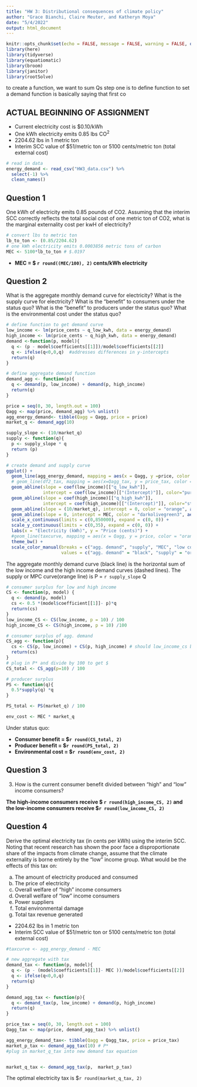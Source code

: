 ```yaml
---
title: "HW 3: Distributional consequences of climate policy"
author: "Grace Bianchi, Claire Meuter, and Katheryn Moya"
date: "5/4/2022"
output: html_document
---
```


```r
knitr::opts_chunk$set(echo = FALSE, message = FALSE, warning = FALSE, options(scipen=999))
library(here)
library(tidyverse)
library(equatiomatic)
library(broom)
library(janitor)
library(rootSolve)
```

to create a function, we want to sum Qs
step one is to define function to set a demand
function is basically saying that first co


## ACTUAL BEGINNING OF ASSIGNMENT
- Current electricity cost is $0.10/kWh
- One kWh electricity emits 0.85 lbs CO^2^
- 2204.62 lbs in 1 metric ton 
- Interim SCC value of $51/metric ton or 5100 cents/metric ton (total external cost)

```r
# read in data
energy_demand <- read_csv("HW3_data.csv") %>% 
  select(-1) %>% 
  clean_names()
```

## Question 1
One kWh of electricity emits 0.85 pounds of CO2. Assuming that the interim SCC correctly reflects the total social cost of one metric ton of CO2, what is the marginal externality cost per kwH of electricity?

```r
# convert lbs to metric ton
lb_to_ton <- (0.85/2204.62) 
# one kWh electricity emits 0.0003856 metric tons of carbon
MEC <- 5100*lb_to_ton # $.0197
``` 

- **MEC = $ `r round((MEC/100), 2)` cents/kWh electricity**

## Question 2

What is the aggregate monthly demand curve for electricity? What is the supply curve for electricity? What is the “benefit” to consumers under the status quo? What is the “benefit” to producers under the status quo? What is the environmental cost under the status quo?

```r
# define function to get demand curve
low_income <- lm(price_cents ~ q_low_kwh, data = energy_demand)
high_income <- lm(price_cents ~ q_high_kwh, data = energy_demand)
demand <-function(p, model){
  q <- (p - model$coefficients[[1]])/model$coefficients[[2]]
  q <- ifelse(q<0,0,q)  #addresses differences in y-intercepts
  return(q)
}

# define aggregate demand function
demand_agg <- function(p){
  q <- demand(p, low_income) + demand(p, high_income)
  return(q)
}

price = seq(0, 30, length.out = 100)
Qagg <- map(price, demand_agg) %>% unlist()
agg_energy_demand<- tibble(Qagg = Qagg, price = price)
market_q <- demand_agg(10)

supply_slope <- (10/market_q)
supply <- function(q){
  p <- supply_slope * q
  return (p)
}

```

```r
# create demand and supply curve
ggplot() +
  geom_line(agg_energy_demand, mapping = aes(x = Qagg, y =price, color = "agg. Demand")) +# Agg demand
  # geom_line(df2_tax, mapping = aes(x=Qagg_tax, y = price_tax, color = "taxed agg. demand")) + #taxed agg demand
  geom_abline(slope = coef(low_income)[["q_low_kwh"]], 
              intercept = coef(low_income)[["(Intercept)"]], color="purple", linetype="twodash") + # Low consumer demand
  geom_abline(slope = coef(high_income)[["q_high_kwh"]], 
              intercept = coef(high_income)[["(Intercept)"]], color="steelblue", linetype="twodash") + # High consumer demand
  geom_abline(slope = (10/market_q), intercept = 0, color = "orange", aes(value = "supply")) + # supply curve
  geom_abline(slope = 0, intercept = MEC, color = "darkolivegreen3", aes(value = "MEC")) + # MEC
  scale_x_continuous(limits = c(0,850000), expand = c(0, 0)) +
  scale_y_continuous(limits = c(0,35), expand = c(0, 0)) +
  labs(x = "Electricity (kWh)", y = "Price (cents)") +
  #geom_line(taxcurve, mapping = aes(x = Qagg, y = price, color = "orange"))+
  theme_bw() +
  scale_color_manual(breaks = c("agg. demand", "supply", "MEC", "low consumer demand", "high consumer demand"),
                     values = c("agg. demand" = "black", "supply" = "orange", "MEC" = "darkolivegreen3", "high consumer demand" = "steelblue", "low consumer demand" = "purple"))

```

The aggregate monthly demand curve (black line) is the horizontal sum of the low income and the high income demand curves (dashed lines). The supply or MPC curve(orange line) is P = `r supply_slope` Q


```r
# consumer surplus for low and high income
CS <- function(p, model) {
  q <- demand(p, model)
  cs <- 0.5 *(model$coefficient[[1]]- p)*q
  return(cs)
}
low_income_CS <- CS(low_income, p = 10) / 100
high_income_CS <- CS(high_income, p = 10) /100

# consumer surplus of agg. demand
CS_agg <- function(p){
  cs <- CS(p, low_income) + CS(p, high_income) # should low_income_cs be used here instead of initial demand
  return(cs)
}
# plug in P* and divide by 100 to get $
CS_total <- CS_agg(p=10) / 100

# producer surplus
PS <- function(q){
  0.5*supply(q) *q
}

PS_total <- PS(market_q) / 100

env_cost <- MEC * market_q

```


Under status quo:

- **Consumer benefit = $`r round(CS_total, 2)` **
- **Producer benefit = $`r round(PS_total, 2)` **
- **Environmental cost = $`r round(env_cost, 2)` **

## Question 3
3. How is the current consumer benefit divided between “high” and “low” income consumers?

**The high-income consumers receive $ `r round(high_income_CS, 2)` and the
low-income consumers receive $`r round(low_income_CS, 2)`**

## Question 4 
Derive the optimal electricity tax (in cents per kWh) using the interim SCC. Noting that recent research has shown the poor face a disproportionate share of the impacts from climate change, assume that the climate externality is borne entirely by the “low” income group. What would be the effects of this tax on:

(a) The amount of electricity produced and consumed
(b) The price of electricity
(c) Overall welfare of "high" income consumers
(d) Overall welfare of "low" income consumers
(e) Power suppliers
(f) Total environmental damage
(g) Total tax revenue generated


- 2204.62 lbs in 1 metric ton 
- Interim SCC value of $51/metric ton or 5100 cents/metric ton (total external cost)
```r
#taxcurve <- agg_energy_demand - MEC

# new aggregate with tax 
demand_tax <- function(p, model){
  q <- (p - (model$coefficients[[1]]- MEC ))/model$coefficients[[2]]
  q <- ifelse(q<0,0,q)
  return(q)
}

demand_agg_tax <- function(p){
  q <- demand_tax(p, low_income) + demand(p, high_income) 
  return(q)
}

price_tax = seq(0, 30, length.out = 100)
Qagg_tax <- map(price, demand_agg_tax) %>% unlist()

agg_energy_demand_tax<- tibble(Qagg = Qagg_tax, price = price_tax)
market_p_tax <- demand_agg_tax(10) # P*
#plug in market_q_tax into new demand tax equation


market_q_tax <- demand_agg_tax(p,  market_p_tax)

```

The optimal electricity tax is $`r round(market_q_tax, 2)`
